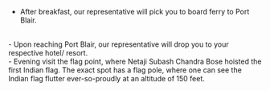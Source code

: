 - After breakfast, our representative will pick you to board ferry to Port Blair.
<br/>
- Upon reaching Port Blair, our representative will drop you to your respective hotel/ resort.
<br/>
- Evening visit the flag point, where Netaji Subash Chandra Bose hoisted the first Indian flag. The exact spot has a flag pole, where one can see the Indian flag flutter ever-so-proudly at an altitude of 150 feet.